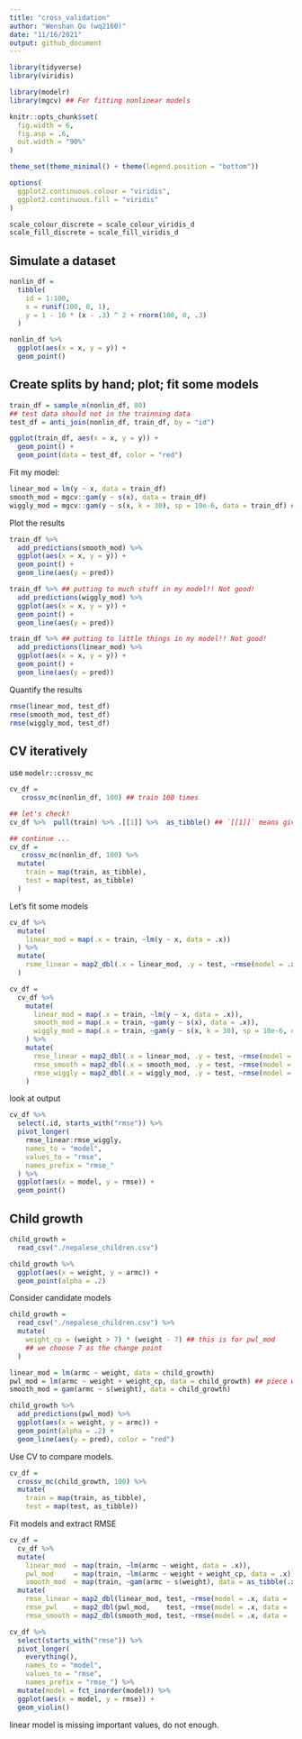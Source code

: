 ```yaml
---
title: "cross_validation"
author: "Wenshan Qu (wq2160)"
date: "11/16/2021"
output: github_document
---
```


```r

library(tidyverse)
library(viridis)

library(modelr)
library(mgcv) ## For fitting nonlinear models

knitr::opts_chunk$set(
  fig.width = 6,
  fig.asp = .6,
  out.width = "90%"
)

theme_set(theme_minimal() + theme(legend.position = "bottom"))

options(
  ggplot2.continuous.colour = "viridis",
  ggplot2.continuous.fill = "viridis"
)

scale_colour_discrete = scale_colour_viridis_d
scale_fill_discrete = scale_fill_viridis_d
```


## Simulate a dataset

```r
nonlin_df = 
  tibble(
    id = 1:100,
    x = runif(100, 0, 1),
    y = 1 - 10 * (x - .3) ^ 2 + rnorm(100, 0, .3)
  )

nonlin_df %>% 
  ggplot(aes(x = x, y = y)) + 
  geom_point()

```


## Create splits by hand; plot; fit some models

```r
train_df = sample_n(nonlin_df, 80)
## test data should not in the trainning data
test_df = anti_join(nonlin_df, train_df, by = "id")

ggplot(train_df, aes(x = x, y = y)) +
  geom_point() +
  geom_point(data = test_df, color = "red")
```

Fit my model:

```r
linear_mod = lm(y ~ x, data = train_df)
smooth_mod = mgcv::gam(y ~ s(x), data = train_df)
wiggly_mod = mgcv::gam(y ~ s(x, k = 30), sp = 10e-6, data = train_df) ## more complex
```

Plot the results

```r
train_df %>% 
  add_predictions(smooth_mod) %>% 
  ggplot(aes(x = x, y = y)) +
  geom_point() +
  geom_line(aes(y = pred))

train_df %>% ## putting to much stuff in my model!! Not good!
  add_predictions(wiggly_mod) %>% 
  ggplot(aes(x = x, y = y)) +
  geom_point() +
  geom_line(aes(y = pred))

train_df %>% ## putting to little things in my model!! Not good!
  add_predictions(linear_mod) %>% 
  ggplot(aes(x = x, y = y)) +
  geom_point() +
  geom_line(aes(y = pred))
```

Quantify the results

```r
rmse(linear_mod, test_df)
rmse(smooth_mod, test_df)
rmse(wiggly_mod, test_df)
```

## CV iteratively

use `modelr::crossv_mc`

```r
cv_df = 
   crossv_mc(nonlin_df, 100) ## train 100 times

## let's check!
cv_df %>%  pull(train) %>% .[[1]] %>%  as_tibble() ## `[[1]]` means give me the first element in the list.

## continue ...
cv_df = 
   crossv_mc(nonlin_df, 100) %>% 
  mutate(
    train = map(train, as_tibble),
    test = map(test, as_tibble)
  )
```

Let's fit some models

```r
cv_df %>% 
  mutate(
    linear_mod = map(.x = train, ~lm(y ~ x, data = .x))
  ) %>% 
  mutate(
    rsme_linear = map2_dbl(.x = linear_mod, .y = test, ~rmse(model = .x, data = .y)) ## `dbl` could give us number version.
  )
```

```r
cv_df = 
  cv_df %>% 
    mutate(
      linear_mod = map(.x = train, ~lm(y ~ x, data = .x)),
      smooth_mod = map(.x = train, ~gam(y ~ s(x), data = .x)),
      wiggly_mod = map(.x = train, ~gam(y ~ s(x, k = 30), sp = 10e-6, data = .x))
    ) %>% 
    mutate(
      rmse_linear = map2_dbl(.x = linear_mod, .y = test, ~rmse(model = .x, data = .y)),
      rmse_smooth = map2_dbl(.x = smooth_mod, .y = test, ~rmse(model = .x, data = .y)),
      rmse_wiggly = map2_dbl(.x = wiggly_mod, .y = test, ~rmse(model = .x, data = .y))
    )

```

look at output

```r
cv_df %>% 
  select(.id, starts_with("rmse")) %>% 
  pivot_longer(
    rmse_linear:rmse_wiggly,
    names_to = "model",
    values_to = "rmse",
    names_prefix = "rmse_"
  ) %>% 
  ggplot(aes(x = model, y = rmse)) +
  geom_point()
```


## Child growth

```r
child_growth = 
  read_csv("./nepalese_children.csv")
```

```r
child_growth %>% 
  ggplot(aes(x = weight, y = armc)) +
  geom_point(alpha = .2)
```

Consider candidate models

```r
child_growth = 
  read_csv("./nepalese_children.csv") %>% 
  mutate(
    weight_cp = (weight > 7) * (weight - 7) ## this is for pwl_mod
    ## we choose 7 as the change point
  )
```


```r
linear_mod = lm(armc ~ weight, data = child_growth)
pwl_mod = lm(armc ~ weight + weight_cp, data = child_growth) ## piece wise linear model?
smooth_mod = gam(armc ~ s(weight), data = child_growth)
```

```r
child_growth %>% 
  add_predictions(pwl_mod) %>% 
  ggplot(aes(x = weight, y = armc)) +
  geom_point(alpha = .2) +
  geom_line(aes(y = pred), color = "red")
```

Use CV to compare models.
```r
cv_df =
  crossv_mc(child_growth, 100) %>% 
  mutate(
    train = map(train, as_tibble),
    test = map(test, as_tibble))
```

Fit models and extract RMSE
```r
cv_df = 
  cv_df %>% 
  mutate(
    linear_mod  = map(train, ~lm(armc ~ weight, data = .x)),
    pwl_mod     = map(train, ~lm(armc ~ weight + weight_cp, data = .x)),
    smooth_mod  = map(train, ~gam(armc ~ s(weight), data = as_tibble(.x)))) %>% 
  mutate(
    rmse_linear = map2_dbl(linear_mod, test, ~rmse(model = .x, data = .y)),
    rmse_pwl    = map2_dbl(pwl_mod,    test, ~rmse(model = .x, data = .y)),
    rmse_smooth = map2_dbl(smooth_mod, test, ~rmse(model = .x, data = .y)))
```

```r
cv_df %>% 
  select(starts_with("rmse")) %>% 
  pivot_longer(
    everything(),
    names_to = "model", 
    values_to = "rmse",
    names_prefix = "rmse_") %>% 
  mutate(model = fct_inorder(model)) %>% 
  ggplot(aes(x = model, y = rmse)) + 
  geom_violin()
```

linear model is missing important values, do not enough.